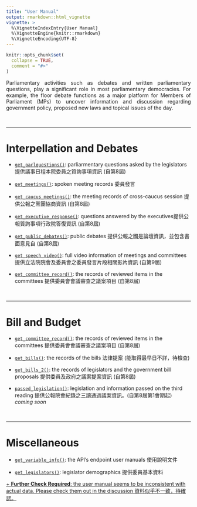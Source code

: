 ```yaml
---
title: "User Manual"
output: rmarkdown::html_vignette
vignette: >
  %\VignetteIndexEntry{User Manual}
  %\VignetteEngine{knitr::rmarkdown}
  %\VignetteEncoding{UTF-8}
---
```


```r
knitr::opts_chunk$set(
  collapse = TRUE,
  comment = "#>"
)
```

<div style="text-align: justify">

Parliamentary activities such as debates and written parliamentary questions, play a significant role in most parliamentary democracies. For example, the floor debate
functions as a major platform for Members of Parliament (MPs) to uncover information and discussion regarding government policy, proposed new laws and topical issues of the
day. 

</div>

<br> 

-----

# Interpellation and Debates

- [`get_parlquestions()`](https://davidycliao.github.io/legisTaiwan/reference/get_parlquestions.html): parliarmentary questions asked by the legislators 提供議事日程本院委員之質詢事項資訊 (自第8屆)

- [`get_meetings()`](https://davidycliao.github.io/legisTaiwan/reference/get_bills.html): spoken meeting records 委員發言

- [`get_caucus_meetings()`](https://davidycliao.github.io/legisTaiwan/reference/get_caucus_meetings.html): the meeting records of cross-caucus session 提供公報之黨團協商資訊 (自第8屆)

- [`get_executive_response()`](https://davidycliao.github.io/legisTaiwan/reference/get_executive_response.html): questions answered by the executives提供公報質詢事項行政院答復資訊 (自第8屆)

- [`get_public_debates()`](https://davidycliao.github.io/legisTaiwan/reference/get_public_debates.html): public debates 提供公報之國是論壇資訊，並包含書面意見自 (自第8屆)

- [`get_speech_video()`](https://davidycliao.github.io/legisTaiwan/reference/get_speech_video.html): full video information of meetings and committees 提供立法院院會及委員會之委員發言片段相關影片資訊 (自第9屆)

- [`get_committee_record()`](https://davidycliao.github.io/legisTaiwan/reference/get_speech_video.html): the records of reviewed items in the committees 提供委員會會議審查之議案項目 (自第8屆)

<br> 

-----

# Bill and Budget

- [`get_committee_record()`](https://davidycliao.github.io/legisTaiwan/reference/get_speech_video.html): the records of reviewed items in the committees 提供委員會會議審查之議案項目 (自第8屆)

- [`get_bills()`](https://davidycliao.github.io/legisTaiwan/reference/get_bills.html): the records of the bills 法律提案 (能取得最早日不詳，待檢查)

- [`get_bills_2()`](https://davidycliao.github.io/legisTaiwan/reference/get_bills_2.html): the records of legislators and the government bill proposals 提供委員及政府之議案提案資訊 (自第8屆)

- [`passed_legislation()`](https://data.ly.gov.tw/getds.action?id=48): legislation and information passed on the third reading 提供公報院會紀錄之三讀通過議案資訊。(自第8屆第1會期起) *coming soon*

<br> 

-----

# Miscellaneous

- [`get_variable_info()`](https://davidycliao.github.io/legisTaiwan/reference/get_variable_info.html): the API’s endpoint user manuals 使用說明文件

- [`get_legislators()`](https://davidycliao.github.io/legisTaiwan/reference/get_legislators.html): legislator demographics 提供委員基本資料


[+ **Further Check Required**: the user manual seems to be inconsistent with actual data. Please check them out in the discussion 資料似乎不一致，待確認。](https://github.com/davidycliao/legisTaiwan/discussions)
